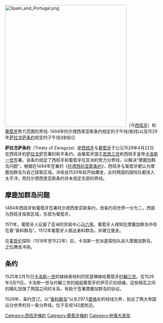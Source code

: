 {{unreferenced|time=2014-11-15T14:51:40+00:00}}
[[File:Spain_and_Portugal.png|400px]]（今[[西班牙|西班牙]]）和[[葡萄牙|葡萄牙]]势力范围的界线: 1494年托尔德西里亚斯条约规定的子午线(紫线)以及1529年[[萨拉戈萨条约|萨拉戈萨条约]]规定的子午线(绿线)]]

'''萨拉戈萨条约'''（Treaty of Zaragoza）是[[西班牙|西班牙]]与[[葡萄牙|葡萄牙]]于公元1529年4月22日在西班牙的[[萨拉戈萨|萨拉戈萨]]签署的和平条约。由葡萄牙国王[[若昂三世|若昂三世]]和西班牙皇帝[[查理五世_(神圣罗马帝国)|卡洛斯一世]]签署。该条约规定了西班牙和葡萄牙在亚洲的势力分界线，以解决“摩鹿加群岛问题”。根据在1494年签署的《[[托德西利亚斯条约|托德西利亚斯条约]]》，西班牙与葡萄牙都认为摩鹿加群岛为自己探索区域。冲突自1520年起开始爆发，此时两国的探险队都进入太平洋，而托尔德西里亚斯条约并未规定东部的界线。

==摩鹿加群岛问题==
1494年西班牙和葡萄牙签署托尔德西里亚斯条约，改条约将世界一分为二，西部为西班牙探索区域，东部为葡萄牙。

1511年，葡萄牙人征服了亚洲的贸易中心[[马六甲|马六甲]]。葡萄牙人得知在摩鹿加群岛中存在着“香料群岛”。1512年葡萄牙人抵达香料群岛，并建立堡垒。

在[[麦哲伦|麦哲伦]]探险（1519年至1522年）后，卡洛斯一世派遣探险队进入摩鹿加群岛，之后爆发冲突。

==条约==
1525年2月10日[[卡洛斯一世_(西班牙)|卡洛斯一世]]的妹妹奥地利的凯瑟琳嫁给葡萄牙[[约翰三世_(葡萄牙)|约翰三世]]。在1526年3月11日，卡洛斯一世与约翰三世的姐姐葡萄牙的伊莎贝拉结婚。这些相互之间的婚礼加强了两国之间的关系，有助于签署摩鹿加群岛的协议。

1529年，条约签订。以“[[香料群岛|香料群岛]]”以东297.5[[里格|里格]]处的经线为界，划出了两大帝国瓜分世界的另一条分界线。位于东经142度附近。

[[Category:西班牙條約|Category:西班牙條約]]
[[Category:葡萄牙條約|Category:葡萄牙條約]]
[[Category:地理大发现|Category:地理大发现]]